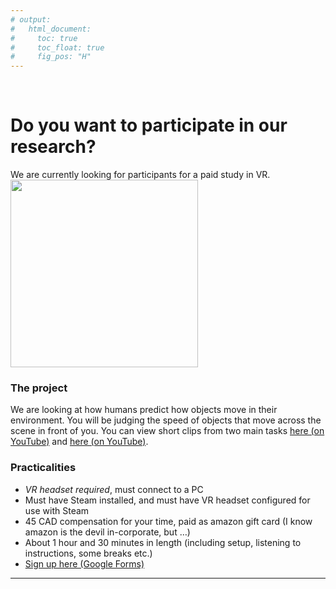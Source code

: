 ```yaml
---
# output:
#   html_document:
#     toc: true
#     toc_float: true
#     fig_pos: "H"
---
```

<br>

# Do you want to participate in our research?
We are currently looking for participants for a paid study in VR.<br>
<img src="images/VRwoman.jpeg" width="300px">
<br>

### The project
We are looking at how humans predict how objects move in their environment. You will be judging the speed of objects that move across the scene in front of you. You can view short clips from two main tasks [here (on YouTube)](https://youtu.be/AsROlBXzgr0) and [here (on YouTube)](https://youtu.be/c_e3M1xlctU).
<br>

### Practicalities
- *VR headset required*, must connect to a PC
- Must have Steam installed, and must have VR headset configured for use with Steam
- 45 CAD compensation for your time, paid as amazon gift card (I know amazon is the devil in-corporate, but ...)
- About 1 hour and 30 minutes in length (including setup, listening to instructions, some breaks etc.)
- [Sign up here (Google Forms)](https://docs.google.com/forms/d/1gdFIRqkvFwp5ZKCGz59RL-8P9uSi0iGVwWjVON9gc10/edit) 


---